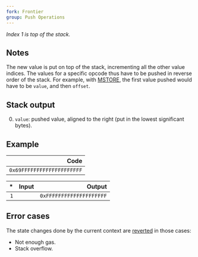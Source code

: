 ```yaml
---
fork: Frontier
group: Push Operations
---
```


*Index 1 is top of the stack.*

## Notes

The new value is put on top of the stack, incrementing all the other value indices. The values for a specific opcode thus have to be pushed in reverse order of the stack. For example, with [MSTORE](/#52), the first value pushed would have to be `value`, and then `offset`.

## Stack output

0. `value`: pushed value, aligned to the right (put in the lowest significant bytes).

## Example

| Code |
|-----:|
| `0x69FFFFFFFFFFFFFFFFFFFF` |

| * | Input | Output |
|--:|------:|-------:|
| `1` | | `0xFFFFFFFFFFFFFFFFFFFF` |

## Error cases

The state changes done by the current context are [reverted](#FD) in those cases:
- Not enough gas.
- Stack overflow.
